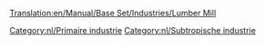 [[Translation:en/Manual/Base Set/Industries/Lumber Mill]]

{{nl/Industrieën|image=en/Lumbermill.png
|name=Timmerhoutzagerij
|climates=[[nl/Manual/Klimaat#Subtropisch|Subtropisch]].
|accepts=Niets
|produces=[[nl/Manual/Base Set/Cargos/Hout|Hout]]
|notes=Wordt niet gegenereerd op de kaart en zal niet worden gebouwd. Moet worden gesticht door de speler.<br> Moet ook worden gebouwd op [[en/Tree Type 4|boomtype 4]] (regenwoud), waar bomen worden geveld per vierkant in een bepaald gebied. Zodra alle bomen zijn omgehakt zal de productie zakken naar 0. Al gevolg daarvan moet er frequent bomen geplant worden om deze industrie aan de gang te houden.
}}

{{nl/Navbox Industrieën}}
[[Category:nl/Primaire industrie]]
[[Category:nl/Subtropische industrie]]
